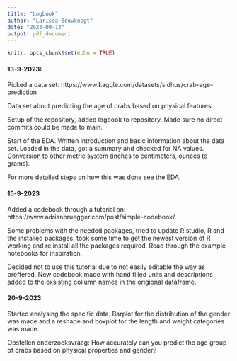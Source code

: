 ```yaml
---
title: "Logbook"
author: "Larissa Bouwknegt"
date: "2023-09-13"
output: pdf_document
---
```


```r
knitr::opts_chunk$set(echo = TRUE)
```


#### 13-9-2023:

Picked a data set:\newline
https://www.kaggle.com/datasets/sidhus/crab-age-prediction
\newline

Data set about predicting the age of crabs based on physical features.  

Setup of the repository, added logbook to repository. Made sure no direct commits could be made to main. 

Start of the EDA. Written introduction and basic information about the data set. Loaded in the data, got a summary and checked for NA values. Conversion to other metric system (inches to centimeters, ounces to grams). 

For more detailed steps on how this was done see the EDA.


#### 15-9-2023
Added a codebook through a tutorial on: https://www.adrianbruegger.com/post/simple-codebook/ 

Some problems with the needed packages, tried to update R studio, R and the installed packages, took some time to get the newest version of R working and re install all the packages required. Read through the example notebooks for inspiration. 

Decided not to use this tutorial due to not easily editable the way as preffered. New codebook made with hand filled units and descriptions added to the exsisting collumn names in the origional dataframe. 

#### 20-9-2023
Started analysing the specific data. Barplot for the distribution of the gender was made and a reshape and boxplot for the length and weight categories was made. 

Opstellen onderzoeksvraag: How accurately can you predict the age group of crabs based on physical properties and gender?


